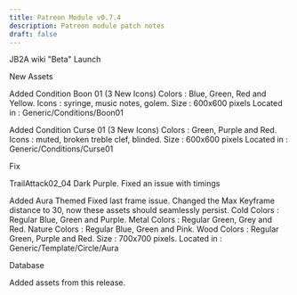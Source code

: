```yaml
---
title: Patreon Module v0.7.4
description: Patreon module patch notes
draft: false
---
```


JB2A wiki "Beta" Launch

New Assets

Added Condition Boon 01 (3 New Icons)
Colors : Blue, Green, Red and Yellow.
Icons : syringe, music notes, golem.
Size : 600x600 pixels
Located in : Generic/Conditions/Boon01

Added Condition Curse 01 (3 New Icons)
Colors : Green, Purple and Red.
Icons : muted, broken treble clef, blinded.
Size : 600x600 pixels
Located in : Generic/Conditions/Curse01

Fix

TrailAttack02_04 Dark Purple.
Fixed an issue with timings

Added Aura Themed
Fixed last frame issue. Changed the Max Keyframe distance to 30, now these assets should seamlessly persist.
Cold
Colors : Regular Blue, Green and Purple.
Metal
Colors : Regular Green, Grey and Red.
Nature
Colors : Regular Blue, Green and Pink.
Wood
Colors : Regular Green, Purple and Red.
Size : 700x700 pixels.
Located in : Generic/Template/Circle/Aura


Database

Added assets from this release.








